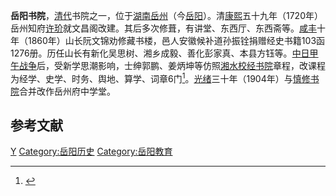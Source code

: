 '''岳阳书院'''，[[清代|清代]]书院之一，位于[[湖南|湖南]][[岳州|岳州]]（今[[岳阳|岳阳]]）。清[[康熙|康熙]]五十九年（1720年）岳州知府[[许玠|许玠]]就文昌阁改建。其后多次修葺，有讲堂、东西厅、东西斋等。[[咸丰_(年号)|咸丰]]十年（1860年）山长阮文锦劝修藏书楼，邑人安徽候补道孙振铨捐赠经史书籍103函1276册。历任山长有新化吴思树、湘乡成毅、善化彭家真、本县方钰等。[[中日甲午战争|中日甲午战争]]后，受新学思潮影响，士绅郭鹏、姜炳坤等仿照[[湘水校经书院|湘水校经书院]]章程，改课程为经学、史学、时务、舆地、算学、词章6门<ref>{{cite book | language = zh-hans | author =  | coauthors = 张海鹏, 姜涛, 虞和平, 马勇, 汪朝光, 王奇生, 杨奎松等 | title = 中国近代通史: 第四卷. 从戊戌维新到义和团 (1895-1900) | url =  | date = 2007年 | location =  | publisher = 江苏人民出版社 | id =  | isbn =  | pages = 180页 }}</ref>。[[光绪|光绪]]三十年（1904年）与[[慎修书院|慎修书院]]合并改作岳州府中学堂。

==参考文献==
<div class="references-small">
<references></references>
</div>

{{教育小作品}}

[[Category:湖南书院|Y]]
[[Category:岳阳历史|Category:岳阳历史]]
[[Category:岳阳教育|Category:岳阳教育]]